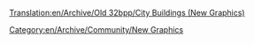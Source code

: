 [[Translation:en/Archive/Old 32bpp/City Buildings (New Graphics)]]
[[Category:en/Archive/Community/New Graphics]]